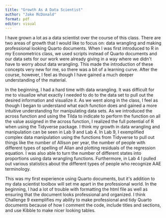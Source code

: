 ```yaml
---
title: "Growth As A Data Scientist"
author: "Jake McDonald"
format: pdf
editor: visual
---
```


I have grown a lot as a data scientist over the course of this class. There are two areas of growth that I would like to focus on: data wrangling and making professional looking Quarto documents. When I was first introduced to R in my Econometrics class, we used scripts instead of Quarto documents and our data sets for our work were already giving in a way where we didn\'t have to worry about data wrangling. This made the introduction of these concepts very new for me, so there was a bit of a learning curve. After the course, however, I feel as though I have gained a much deeper understanding of the material.

In the beginning, I had a hard time with data wrangling. It was difficult for me to visualize what exactly I needed to do to the data set to pull out the desired information and visualize it. As we went along in the class, I feel as though I began to understand what each function does and gained a more intuitive understanding for manipulating data sets. As we introduced the across function and using the Tilda to indicate to perform the function on all the value assigned in the across function, I realized the full potential of R when using the Tidyverse package. I think my growth in data wrangling and manipulation can be seen in Lab 9 and Lab 4. In Lab 9, I exemplified complex data manipulation using the functions from Tidyverse to pull out things like the number of Allison per year, the number of people with different types of spelling of Allan and plotting residuals of the regression equation. I was also able to turn the number of different states into proportions using data wrangling functions. Furthermore, in Lab 4 I pulled out various statistics about the different types of people who recognize AAE terminology.

This was my first experience using Quarto documents, but it\'s addition to my data scientist toolbox will set me apart in the professional world. In the beginning, I had a lot of trouble with formatting the html file as well as ensuring that the document looks professional and organized. I think Challenge 9 exemplifies my ability to make professional and tidy Quarto documents because of how I comment the code, include titles and sections, and use Kibble to make nicer looking tables.

